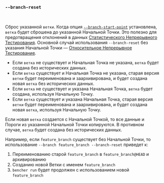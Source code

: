 ### `--branch-reset`

<br />

Сброс указанной `ветки`.
Когда опция [`--branch-start-point`][начальная точка ветки] установлена,
`ветка` будет сброшена до указанной Начальной Точки.
Это полезно для предотвращения отклонений в данных [Статистического Непрерывного Тестирования][статистическое непрерывное тестирование].
Основной случай использования `--branch-reset` без указания Начальной Точки —
[Относительное Непрерывное Тестирование][относительное непрерывное тестирование].

- Если `ветка` не существует и Начальная Точка не указана, `ветка` будет создана без исторических данных.
- Если `ветка` существует и Начальная Точка не указана,
  старая версия `ветки` будет переименована и заархивирована,
  и будет создана новая `ветка` без исторических данных.
- Если `ветка` не существует и указана Начальная Точка,
  `ветка` будет создана, используя Начальную Точку.
- Если `ветка` существует и указана Начальная Точка,
  старая версия `ветки` будет переименована и заархивирована,
  и будет создана новая `ветка`, используя Начальную Точку.

Если новая `ветка` создается с Начальной Точкой,
то все данные и Пороги из указанной Начальной Точки копируются.
В противном случае, `ветка` будет создана без исторических данных.

Например, если `feature_branch` существует без Начальной Точки,
то использование `--branch feature_branch --branch-reset`
приведет к:

1. Переименованию старой `feature_branch` в `feature_branch@HEAD` и архивированию
2. Созданию новой Ветки с именем `feature_branch`
3. `bencher run` будет продолжен с использованием новой `feature_branch`

[статистическое непрерывное тестирование]: /ru/docs/how-to/track-benchmarks/#statistical-continuous-benchmarking
[относительное непрерывное тестирование]: /ru/docs/how-to/track-benchmarks/#relative-continuous-benchmarking

[начальная точка ветки]: #--branch-start-point-branch
